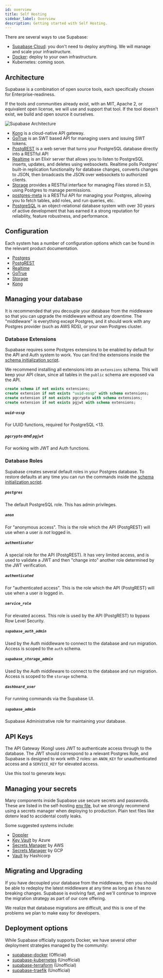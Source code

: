 ```yaml
---
id: overview
title: Self Hosting
sidebar_label: Overview
description: Getting started with Self Hosting.
---
```



There are several ways to use Supabase:

- [Supabase Cloud](https://app.supabase.com): you don't need to deploy anything. We will manage and scale your infrastructure.
- [Docker](../../guides/hosting/docker): deploy to your own infrastructure.
- Kubernetes: coming soon.

## Architecture

Supabase is a combination of open source tools, each specifically chosen for Enterprise-readiness.

If the tools and communities already exist, with an MIT, Apache 2, or equivalent open license, we will use and support that tool.
If the tool doesn't exist, we build and open source it ourselves.

![Supabase Architecture](/img/supabase-architecture.png)

- [Kong](https://github.com/Kong/kong) is a cloud-native API gateway.
- [GoTrue](https://github.com/netlify/gotrue) is an SWT based API for managing users and issuing SWT tokens.
- [PostgREST](http://postgrest.org/) is a web server that turns your PostgreSQL database directly into a RESTful API
- [Realtime](https://github.com/supabase/realtime) is an Elixir server that allows you to listen to PostgreSQL inserts, updates, and deletes using websockets. Realtime polls Postgres' built-in replication functionality for database changes, converts changes to JSON, then broadcasts the JSON over websockets to authorized clients.
- [Storage](https://github.com/supabase/storage-api) provides a RESTful interface for managing Files stored in S3, using Postgres to manage permissions.
- [postgres-meta](https://github.com/supabase/postgres-meta) is a RESTful API for managing your Postgres, allowing you to fetch tables, add roles, and run queries, etc.
- [PostgreSQL](https://www.postgresql.org/) is an object-relational database system with over 30 years of active development that has earned it a strong reputation for reliability, feature robustness, and performance.

## Configuration

Each system has a number of configuration options which can be found in the relevant product documentation.

- [Postgres](https://hub.docker.com/_/postgres/)
- [PostgREST](https://postgrest.org/en/stable/configuration.html)
- [Realtime](https://github.com/supabase/realtime#server-set-up)
- [GoTrue](https://github.com/supabase/gotrue)
- [Storage](https://github.com/supabase/storage-api)
- [Kong](https://docs.konghq.com/install/docker/)

## Managing your database

It is recommended that you decouple your database from the middleware so that you can upgrade the middleware without any downtime.
The "middleware" is everything except Postgres, and it should work with any Postgres provider (such as AWS RDS), or your own Postgres cluster.

### Database Extensions

Supabase requires some Postgres extensions to be enabled by default for the API and Auth system to work. You can find the extensions inside the
[schema initialization script](https://github.com/supabase/supabase/blob/master/docker/volumes/db/init/00-initial-schema.sql).

We recommend installing all extensions into an `extensions` schema. This will keep your API clean,
since all tables in the `public` schema are exposed via the API.

```sql
create schema if not exists extensions;
create extension if not exists "uuid-ossp" with schema extensions;
create extension if not exists pgcrypto with schema extensions;
create extension if not exists pgjwt with schema extensions;
```

##### `uuid-ossp`

For UUID functions, required for PostgreSQL <13.

##### `pgcrypto` and `pgjwt`

For working with JWT and Auth functions.

### Database Roles

Supabase creates several default roles in your Postgres database. To restore defaults at any time you can run the commands inside the
[schema initialization script](https://github.com/supabase/supabase/blob/master/docker/volumes/db/init/00-initial-schema.sql).

##### `postgres`

The default PostgreSQL role. This has admin privileges.

##### `anon`

For "anonymous access". This is the role which the API (PostgREST) will use when a user _is not_ logged in.

##### `authenticator`

A special role for the API (PostgREST). It has very limited access, and is used to validate a JWT and then
"change into" another role determined by the JWT verification.

##### `authenticated`

For "authenticated access". This is the role which the API (PostgREST) will use when a user _is_ logged in.

##### `service_role`

For elevated access. This role is used by the API (PostgREST) to bypass Row Level Security.

##### `supabase_auth_admin`

Used by the Auth middleware to connect to the database and run migration. Access is scoped to the `auth` schema.

##### `supabase_storage_admin`

Used by the Auth middleware to connect to the database and run migration. Access is scoped to the `storage` schema.

##### `dashboard_user`

For running commands via the Supabase UI.

##### `supabase_admin`

Supabase Administrative role for maintaining your database.

## API Keys

The API Gateway (Kong) uses JWT to authenticate access through to the database. The JWT should correspond to a relevant Postgres Role,
and Supabase is designed to work with 2 roles: an `ANON_KEY` for unauthenticated access and a `SERVICE_KEY` for elevated access.

Use this tool to generate keys:

<JwtGenerator />

## Managing your secrets

Many components inside Supabase use secure secrets and passwords. These are listed in the self-hosting
[env file](https://github.com/supabase/supabase/blob/master/docker/.env.example), but we strongly recommend using a
secrets manager when deploying to production. Plain text files like dotenv lead to accidental costly leaks.

Some suggested systems include:

- [Doppler](https://www.doppler.com/)
- [Key Vault](https://docs.microsoft.com/en-us/azure/key-vault/general/overview) by Azure
- [Secrets Manager](https://aws.amazon.com/secrets-manager/) by AWS
- [Secrets Manager](https://cloud.google.com/secret-manager) by GCP
- [Vault](https://www.hashicorp.com/products/vault) by Hashicorp

## Migrating and Upgrading

If you have decoupled your database from the middleware, then you should be able to redeploy the latest middleware at any time as long as it has no breaking changes.
Supabase is evolving fast, and we'll continue to improve the migration strategy as part of our core offering.

We realize that database migrations are difficult, and this is one of the problems we plan to make easy for developers.

## Deployment options

While Supabase officially supports Docker, we have several other deployment strategies managed by the community:

- [supabase-docker](../../guides/hosting/docker) (Official)
- [supabase-kubernetes](https://github.com/supabase-community/supabase-kubernetes) (Unofficial)
- [supabase-terraform](https://github.com/supabase-community/supabase-terraform) (Unofficial)
- [supabase-traefik](https://github.com/supabase-community/supabase-traefik) (Unofficial)
